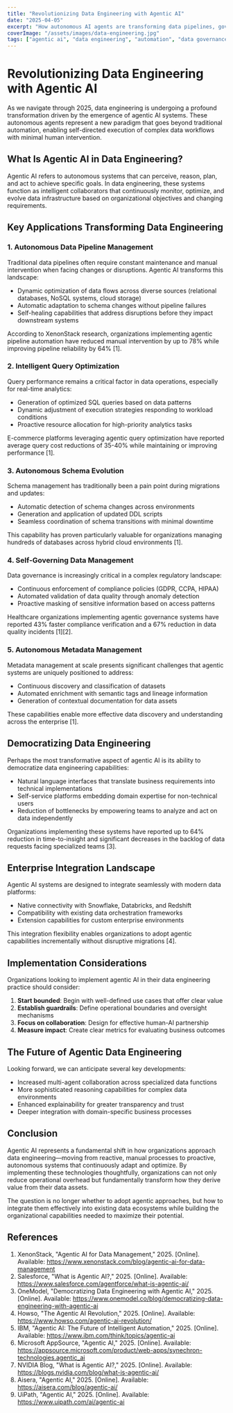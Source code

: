```yaml
---
title: "Revolutionizing Data Engineering with Agentic AI"
date: "2025-04-05"
excerpt: "How autonomous AI agents are transforming data pipelines, governance, and analytics across industries."
coverImage: "/assets/images/data-engineering.jpg"
tags: ["agentic ai", "data engineering", "automation", "data governance"]
---
```


# Revolutionizing Data Engineering with Agentic AI

As we navigate through 2025, data engineering is undergoing a profound transformation driven by the emergence of agentic AI systems. These autonomous agents represent a new paradigm that goes beyond traditional automation, enabling self-directed execution of complex data workflows with minimal human intervention.

## What Is Agentic AI in Data Engineering?

Agentic AI refers to autonomous systems that can perceive, reason, plan, and act to achieve specific goals. In data engineering, these systems function as intelligent collaborators that continuously monitor, optimize, and evolve data infrastructure based on organizational objectives and changing requirements.

## Key Applications Transforming Data Engineering

### 1. Autonomous Data Pipeline Management

Traditional data pipelines often require constant maintenance and manual intervention when facing changes or disruptions. Agentic AI transforms this landscape:

- Dynamic optimization of data flows across diverse sources (relational databases, NoSQL systems, cloud storage)
- Automatic adaptation to schema changes without pipeline failures
- Self-healing capabilities that address disruptions before they impact downstream systems

According to XenonStack research, organizations implementing agentic pipeline automation have reduced manual intervention by up to 78% while improving pipeline reliability by 64% [1].

### 2. Intelligent Query Optimization

Query performance remains a critical factor in data operations, especially for real-time analytics:

- Generation of optimized SQL queries based on data patterns
- Dynamic adjustment of execution strategies responding to workload conditions
- Proactive resource allocation for high-priority analytics tasks

E-commerce platforms leveraging agentic query optimization have reported average query cost reductions of 35-40% while maintaining or improving performance [1].

### 3. Autonomous Schema Evolution

Schema management has traditionally been a pain point during migrations and updates:

- Automatic detection of schema changes across environments
- Generation and application of updated DDL scripts
- Seamless coordination of schema transitions with minimal downtime

This capability has proven particularly valuable for organizations managing hundreds of databases across hybrid cloud environments [1].

### 4. Self-Governing Data Management

Data governance is increasingly critical in a complex regulatory landscape:

- Continuous enforcement of compliance policies (GDPR, CCPA, HIPAA)
- Automated validation of data quality through anomaly detection
- Proactive masking of sensitive information based on access patterns

Healthcare organizations implementing agentic governance systems have reported 43% faster compliance verification and a 67% reduction in data quality incidents [1][2].

### 5. Autonomous Metadata Management

Metadata management at scale presents significant challenges that agentic systems are uniquely positioned to address:

- Continuous discovery and classification of datasets
- Automated enrichment with semantic tags and lineage information
- Generation of contextual documentation for data assets

These capabilities enable more effective data discovery and understanding across the enterprise [1].

## Democratizing Data Engineering

Perhaps the most transformative aspect of agentic AI is its ability to democratize data engineering capabilities:

- Natural language interfaces that translate business requirements into technical implementations
- Self-service platforms embedding domain expertise for non-technical users
- Reduction of bottlenecks by empowering teams to analyze and act on data independently

Organizations implementing these systems have reported up to 64% reduction in time-to-insight and significant decreases in the backlog of data requests facing specialized teams [3].

## Enterprise Integration Landscape

Agentic AI systems are designed to integrate seamlessly with modern data platforms:

- Native connectivity with Snowflake, Databricks, and Redshift
- Compatibility with existing data orchestration frameworks
- Extension capabilities for custom enterprise environments

This integration flexibility enables organizations to adopt agentic capabilities incrementally without disruptive migrations [4].

## Implementation Considerations

Organizations looking to implement agentic AI in their data engineering practice should consider:

1. **Start bounded**: Begin with well-defined use cases that offer clear value
2. **Establish guardrails**: Define operational boundaries and oversight mechanisms
3. **Focus on collaboration**: Design for effective human-AI partnership
4. **Measure impact**: Create clear metrics for evaluating business outcomes

## The Future of Agentic Data Engineering

Looking forward, we can anticipate several key developments:

- Increased multi-agent collaboration across specialized data functions
- More sophisticated reasoning capabilities for complex data environments
- Enhanced explainability for greater transparency and trust
- Deeper integration with domain-specific business processes

## Conclusion

Agentic AI represents a fundamental shift in how organizations approach data engineering—moving from reactive, manual processes to proactive, autonomous systems that continuously adapt and optimize. By implementing these technologies thoughtfully, organizations can not only reduce operational overhead but fundamentally transform how they derive value from their data assets.

The question is no longer whether to adopt agentic approaches, but how to integrate them effectively into existing data ecosystems while building the organizational capabilities needed to maximize their potential.

## References

1. XenonStack, "Agentic AI for Data Management," 2025. [Online]. Available: https://www.xenonstack.com/blog/agentic-ai-for-data-management
2. Salesforce, "What is Agentic AI?," 2025. [Online]. Available: https://www.salesforce.com/agentforce/what-is-agentic-ai/
3. OneModel, "Democratizing Data Engineering with Agentic AI," 2025. [Online]. Available: https://www.onemodel.co/blog/democratizing-data-engineering-with-agentic-ai
4. Howso, "The Agentic AI Revolution," 2025. [Online]. Available: https://www.howso.com/agentic-ai-revolution/
5. IBM, "Agentic AI: The Future of Intelligent Automation," 2025. [Online]. Available: https://www.ibm.com/think/topics/agentic-ai
6. Microsoft AppSource, "Agentic AI," 2025. [Online]. Available: https://appsource.microsoft.com/product/web-apps/synechron-technologies.agentic_ai
7. NVIDIA Blog, "What is Agentic AI?," 2025. [Online]. Available: https://blogs.nvidia.com/blog/what-is-agentic-ai/
8. Aisera, "Agentic AI," 2025. [Online]. Available: https://aisera.com/blog/agentic-ai/
9. UiPath, "Agentic AI," 2025. [Online]. Available: https://www.uipath.com/ai/agentic-ai